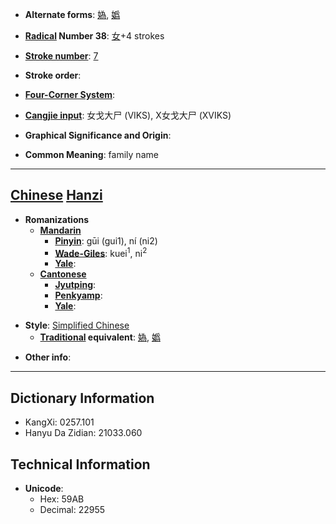 * '''Alternate forms''': [[媯]], [[嬀]]

* '''[[Wiktionary:Chinese radical index| Radical]] Number 38''': [[Wiktionary:Chinese radical index 女|女]]+4 strokes

* '''[[Wiktionary:Chinese total strokes index|Stroke number]]''': [[Wiktionary:Chinese total strokes index 7|7]]

* '''Stroke order''': 

* '''[[Wiktionary:Chinese four corner index|Four-Corner System]]''': 

* '''[[Wiktionary:Chinese Cangjie index|Cangjie input]]''': 女戈大尸 (VIKS), X女戈大尸 (XVIKS)

* '''Graphical Significance and Origin''': 

* '''Common Meaning''': family name

----

== [[Chinese]] [[Hanzi]] ==

* '''Romanizations'''
** '''[[Mandarin]]'''
*** '''[[Pinyin]]''': gūi (gui1), ní (ni2)
*** '''[[Wade-Giles]]''': kuei<sup>1</sup>, ni<sup>2</sup>
*** '''[[Yale]]''': 
** '''[[Cantonese]]'''
*** '''[[Jyutping]]''':
*** '''[[Penkyamp]]''': 
*** '''[[Yale]]''': 

* '''Style''': [[Simplified Chinese]] 
** '''[[Traditional Chinese|Traditional]] equivalent''': [[媯]], [[嬀]]

* '''Other info''': 

----

== Dictionary Information ==

* KangXi: 0257.101
* Hanyu Da Zidian: 21033.060

== Technical Information ==

* '''Unicode''':
** Hex: 59AB
** Decimal: 22955